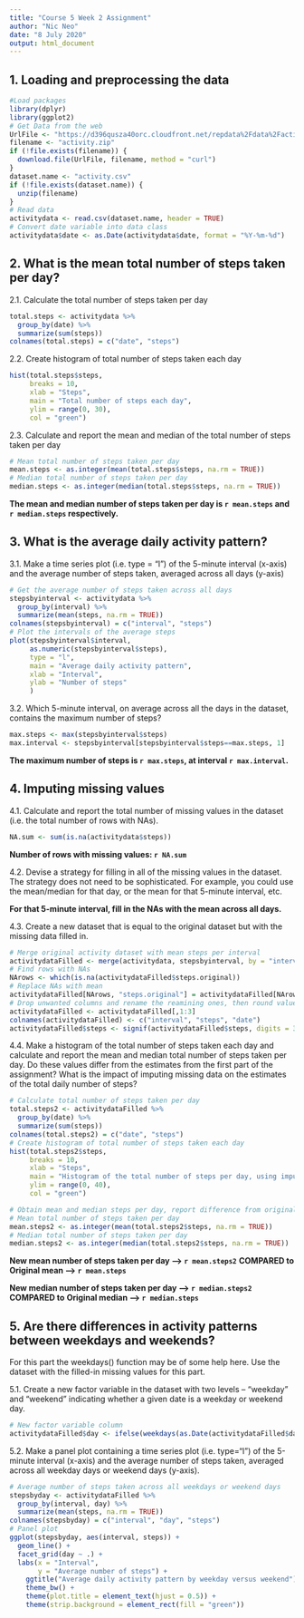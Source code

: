 ```yaml
---
title: "Course 5 Week 2 Assignment"
author: "Nic Neo"
date: "8 July 2020"
output: html_document
---
```


## 1. Loading and preprocessing the data

```r
#Load packages
library(dplyr)
library(ggplot2)
# Get Data from the web
UrlFile <- "https://d396qusza40orc.cloudfront.net/repdata%2Fdata%2Factivity.zip"
filename <- "activity.zip"
if (!file.exists(filename)) {
  download.file(UrlFile, filename, method = "curl")
}
dataset.name <- "activity.csv"
if (!file.exists(dataset.name)) {
  unzip(filename)
}
# Read data
activitydata <- read.csv(dataset.name, header = TRUE)
# Convert date variable into data class
activitydata$date <- as.Date(activitydata$date, format = "%Y-%m-%d")
```

## 2. What is the mean total number of steps taken per day?

2.1. Calculate the total number of steps taken per day
```r
total.steps <- activitydata %>% 
  group_by(date) %>%
  summarize(sum(steps))
colnames(total.steps) = c("date", "steps")
```

2.2. Create histogram of total number of steps taken each day
```r
hist(total.steps$steps, 
     breaks = 10, 
     xlab = "Steps",
     main = "Total number of steps each day",
     ylim = range(0, 30),
     col = "green")
```

2.3. Calculate and report the mean and median of the total number of steps taken per day
```r
# Mean total number of steps taken per day
mean.steps <- as.integer(mean(total.steps$steps, na.rm = TRUE))
# Median total number of steps taken per day
median.steps <- as.integer(median(total.steps$steps, na.rm = TRUE))
```
**The mean and median number of steps taken per day is `r mean.steps` and `r median.steps` respectively.**

## 3. What is the average daily activity pattern?
3.1. Make a time series plot  (i.e. type = "l") of the 5-minute interval (x-axis) and the average number of steps taken, averaged across all days (y-axis)
```r
# Get the average number of steps taken across all days
stepsbyinterval <- activitydata %>% 
  group_by(interval) %>%
  summarize(mean(steps, na.rm = TRUE))
colnames(stepsbyinterval) = c("interval", "steps")
# Plot the intervals of the average steps
plot(stepsbyinterval$interval,
     as.numeric(stepsbyinterval$steps), 
     type = "l",
     main = "Average daily activity pattern",
     xlab = "Interval",
     ylab = "Number of steps"
     )
```

3.2. Which 5-minute interval, on average across all the days in the dataset, contains the maximum number of steps?
```r
max.steps <- max(stepsbyinterval$steps)
max.interval <- stepsbyinterval[stepsbyinterval$steps==max.steps, 1]
```
**The maximum number of steps is `r max.steps`, at interval `r max.interval`.**


## 4. Imputing missing values

4.1. Calculate and report the total number of missing values in the dataset (i.e. the total number of rows with NAs).
```r
NA.sum <- sum(is.na(activitydata$steps))
```
**Number of rows with missing values: `r NA.sum`**

4.2. Devise a strategy for filling in all of the missing values in the dataset. The strategy does not need to be sophisticated. For example, you could use the mean/median for that day, or the mean for that 5-minute interval, etc.

**For that 5-minute interval, fill in the NAs with the mean across all days.**

4.3. Create a new dataset that is equal to the original dataset but with the missing data filled in.
```r
# Merge original activity dataset with mean steps per interval
activitydataFilled <- merge(activitydata, stepsbyinterval, by = "interval", suffixes = c(".original", ".mean"))
# Find rows with NAs
NArows <- which(is.na(activitydataFilled$steps.original))
# Replace NAs with mean
activitydataFilled[NArows, "steps.original"] = activitydataFilled[NArows, "steps.mean"]
# Drop unwanted columns and rename the reamining ones, then round values to 3 sig fig.
activitydataFilled <- activitydataFilled[,1:3]
colnames(activitydataFilled) <- c("interval", "steps", "date")
activitydataFilled$steps <- signif(activitydataFilled$steps, digits = 3)
```

4.4. Make a histogram of the total number of steps taken each day and calculate and report the mean and median total number of steps taken per day. Do these values differ from the estimates from the first part of the assignment? What is the impact of imputing missing data on the estimates of the total daily number of steps?

```r
# Calculate total number of steps taken per day
total.steps2 <- activitydataFilled %>% 
  group_by(date) %>%
  summarize(sum(steps))
colnames(total.steps2) = c("date", "steps")
# Create histogram of total number of steps taken each day
hist(total.steps2$steps, 
     breaks = 10, 
     xlab = "Steps",
     main = "Histogram of the total number of steps per day, using imputed data",
     ylim = range(0, 40),
     col = "green")

# Obtain mean and median steps per day, report difference from original data
# Mean total number of steps taken per day
mean.steps2 <- as.integer(mean(total.steps2$steps, na.rm = TRUE))
# Median total number of steps taken per day
median.steps2 <- as.integer(median(total.steps2$steps, na.rm = TRUE))
```
**New mean number of steps taken per day --> `r mean.steps2`**
**COMPARED to **
**Original mean --> `r mean.steps`**

**New median number of steps taken per day --> `r median.steps2`**
**COMPARED to**
**Original median --> `r median.steps`**

## 5. Are there differences in activity patterns between weekdays and weekends?

For this part the weekdays() function may be of some help here. Use the dataset with the filled-in missing values for this part.

5.1. Create a new factor variable in the dataset with two levels – “weekday” and “weekend” indicating whether a given date is a weekday or weekend day.
```r
# New factor variable column
activitydataFilled$day <- ifelse(weekdays(as.Date(activitydataFilled$date)) == "Saturday" | weekdays(as.Date(activitydataFilled$date)) == "Sunday", "weekend", "weekday")
```

5.2. Make a panel plot containing a time series plot (i.e. type="l") of the 5-minute interval (x-axis) and the average number of steps taken, averaged across all weekday days or weekend days (y-axis).
```r
# Average number of steps taken across all weekdays or weekend days
stepsbyday <- activitydataFilled %>% 
  group_by(interval, day) %>%
  summarize(mean(steps, na.rm = TRUE))
colnames(stepsbyday) = c("interval", "day", "steps")
# Panel plot
ggplot(stepsbyday, aes(interval, steps)) + 
  geom_line() +
  facet_grid(day ~ .) +
  labs(x = "Interval", 
       y = "Average number of steps") +
    ggtitle("Average daily activity pattern by weekday versus weekend") +    
    theme_bw() + 
    theme(plot.title = element_text(hjust = 0.5)) +
    theme(strip.background = element_rect(fill = "green")) 
```
